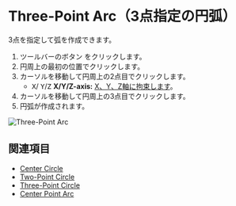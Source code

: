 
# Three-Point Arc（3点指定の円弧）

<Reference shortcut='' command='Three-Point Arc' button='ツールバー' />

3点を指定して弧を作成できます。

1. ツールバーのボタン <ButtonIcon type="button-three-point-arc" /> をクリックします。
2. 円周上の最初の位置でクリックします。
3. カーソルを移動して円周上の2点目でクリックします。
   - <kbd>X</kbd>/ <kbd>Y</kbd>/<kbd>Z</kbd> **X/Y/Z-axis:** [X、Y、Z軸に拘束します](./sketching-essentials#constrain-to-an-axis)。
4. カーソルを移動して円周上の3点目でクリックします。
5. 円弧が作成されます。

![Three-Point Arc](/img/three-point-arc.gif)

## 関連項目
- [Center Circle](./center-circle)
- [Two-Point Circle](./two-point-circle)
- [Three-Point Circle](./three-point-circle)
- [Center Point Arc](./center-point-arc)










